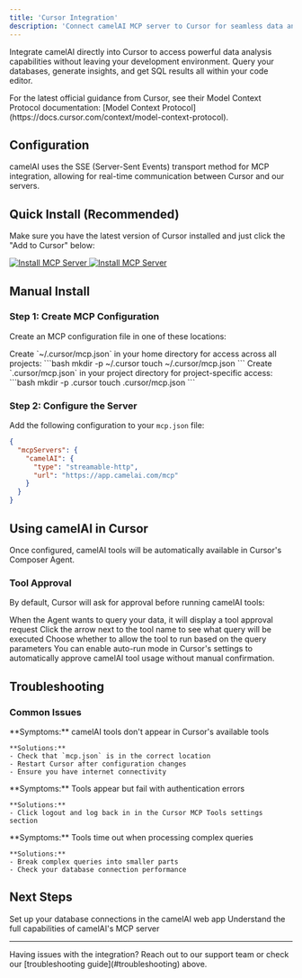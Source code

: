 ```yaml
---
title: 'Cursor Integration'
description: 'Connect camelAI MCP server to Cursor for seamless data analysis in your code editor'
---
```


Integrate camelAI directly into Cursor to access powerful data analysis capabilities without leaving your development environment. Query your databases, generate insights, and get SQL results all within your code editor.

<Note>
For the latest official guidance from Cursor, see their Model Context Protocol documentation: [Model Context Protocol](https://docs.cursor.com/context/model-context-protocol).
</Note>

## Configuration

camelAI uses the SSE (Server-Sent Events) transport method for MCP integration, allowing for real-time communication between Cursor and our servers.

## Quick Install (Recommended)

Make sure you have the latest version of Cursor installed and just click the "Add to Cursor" below:

<a href="https://cursor.com/install-mcp?name=camelAI&config=eyJ0eXBlIjoic3RyZWFtYWJsZS1odHRwIiwidXJsIjoiaHR0cHM6Ly9hcHAuY2FtZWxhaS5jb20vbWNwIn0%3D">
  <img className="block dark:hidden" noZoom src="https://cursor.com/deeplink/mcp-install-dark.svg" alt="Install MCP Server" />
  <img className="hidden dark:block" noZoom src="https://cursor.com/deeplink/mcp-install-light.svg" alt="Install MCP Server" />
</a>

## Manual Install

### Step 1: Create MCP Configuration

Create an MCP configuration file in one of these locations:

<Tabs>
  <Tab title="Global">
    Create `~/.cursor/mcp.json` in your home directory for access across all projects:
    ```bash
    mkdir -p ~/.cursor
    touch ~/.cursor/mcp.json
    ```
  </Tab>
  <Tab title="Project-Specific">
    Create `.cursor/mcp.json` in your project directory for project-specific access:
    ```bash
    mkdir -p .cursor
    touch .cursor/mcp.json
    ```
  </Tab>
</Tabs>

### Step 2: Configure the Server

Add the following configuration to your `mcp.json` file:

```json
{
  "mcpServers": {
    "camelAI": {
      "type": "streamable-http",
      "url": "https://app.camelai.com/mcp"
    }
  }
}
```

## Using camelAI in Cursor

Once configured, camelAI tools will be automatically available in Cursor's Composer Agent.

### Tool Approval

By default, Cursor will ask for approval before running camelAI tools:

<Steps>
  <Step title="Tool Request">
    When the Agent wants to query your data, it will display a tool approval request
  </Step>
  <Step title="Review Parameters">
    Click the arrow next to the tool name to see what query will be executed
  </Step>
  <Step title="Approve or Deny">
    Choose whether to allow the tool to run based on the query parameters
  </Step>
</Steps>

<Tip>
You can enable auto-run mode in Cursor's settings to automatically approve camelAI tool usage without manual confirmation.
</Tip>

## Troubleshooting

### Common Issues

<AccordionGroup>
  <Accordion title="Server Not Connecting">
    **Symptoms:** camelAI tools don't appear in Cursor's available tools

    **Solutions:**
    - Check that `mcp.json` is in the correct location
    - Restart Cursor after configuration changes
    - Ensure you have internet connectivity
  </Accordion>

  <Accordion title="Authentication Errors">
    **Symptoms:** Tools appear but fail with authentication errors

    **Solutions:**
    - Click logout and log back in in the Cursor MCP Tools settings section
  </Accordion>

  <Accordion title="Timeout Issues">
    **Symptoms:** Tools time out when processing complex queries

    **Solutions:**
    - Break complex queries into smaller parts
    - Check your database connection performance
  </Accordion>
</AccordionGroup>

## Next Steps

<CardGroup cols={2}>
  <Card title="Connect Data Sources" icon="database" href="/app/introduction">
    Set up your database connections in the camelAI web app
  </Card>
  <Card title="Learn More About MCP" icon="book" href="/mcp/introduction">
    Understand the full capabilities of camelAI's MCP server
  </Card>
</CardGroup>

---

<Note>
Having issues with the integration? Reach out to our support team or check our [troubleshooting guide](#troubleshooting) above.
</Note> 